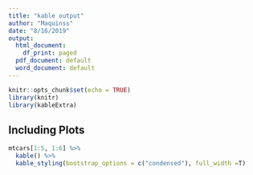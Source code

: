 ```yaml
---
title: "kable output"
author: "Maquinss"
date: "8/16/2019"
output:
  html_document:
    df_print: paged
  pdf_document: default
  word_document: default
---
```


```r
knitr::opts_chunk$set(echo = TRUE)
library(knitr)
library(kableExtra)
```

## Including Plots



```r
mtcars[1:5, 1:6] %>%
  kable() %>%
  kable_styling(bootstrap_options = c("condensed"), full_width =T)
```

